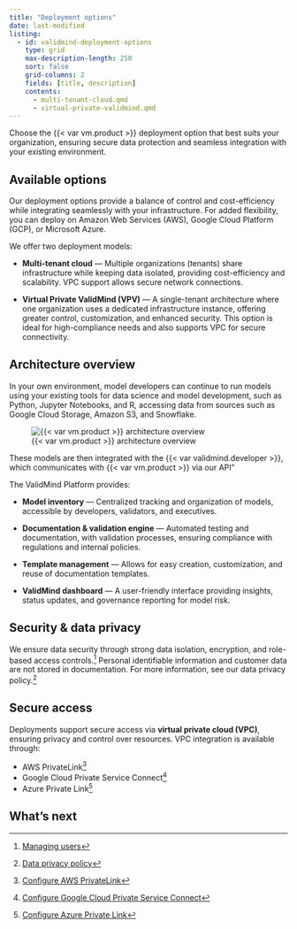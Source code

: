 ```yaml
---
title: "Deployment options"
date: last-modified
listing:
  - id: validmind-deployment-options
    type: grid
    max-description-length: 250
    sort: false
    grid-columns: 2
    fields: [title, description]
    contents:
      - multi-tenant-cloud.qmd
      - virtual-private-validmind.qmd
---
```


Choose the {{< var vm.product >}} deployment option that best suits your organization, ensuring secure data protection and seamless integration with your existing environment.

## Available options

Our deployment options provide a balance of control and cost-efficiency while integrating seamlessly with your infrastructure. For added flexibility, you can deploy on Amazon Web Services (AWS), Google Cloud Platform (GCP), or Microsoft Azure.

We offer two deployment models:

- **Multi-tenant cloud** — Multiple organizations (tenants) share infrastructure while keeping data isolated, providing cost-efficiency and scalability. VPC support allows secure network connections.

- **Virtual Private ValidMind (VPV)** — A single-tenant architecture where one organization uses a dedicated infrastructure instance, offering greater control, customization, and enhanced security. This option is ideal for high-compliance needs and also supports VPC for secure connectivity.

## Architecture overview

In your own environment, model developers can continue to run models using your existing tools for data science and model development, such as Python, Jupyter Notebooks, and R, accessing data from sources such as Google Cloud Storage, Amazon S3, and Snowflake.

![{{< var vm.product >}} architecture overview](validmind-architecture-overview.png){fig-alt="An image showing the ValidMind platform architecture"}

These models are then integrated with the {{< var validmind.developer >}}, which communicates with {{< var vm.product >}} via our API"

The ValidMind Platform provides:

- **Model inventory** — Centralized tracking and organization of models, accessible by developers, validators, and executives.

- **Documentation & validation engine** — Automated testing and documentation, with validation processes, ensuring compliance with regulations and internal policies.

- **Template management** — Allows for easy creation, customization, and reuse of documentation templates.

- **ValidMind dashboard** — A user-friendly interface providing insights, status updates, and governance reporting for model risk.

## Security & data privacy

We ensure data security through strong data isolation, encryption, and role-based access controls.[^1] Personal identifiable information and customer data are not stored in documentation. For more information, see our data privacy policy.[^2]

## Secure access 

Deployments support secure access via **virtual private cloud (VPC)**, ensuring privacy and control over resources. VPC integration is available through:

- AWS PrivateLink[^3]
- Google Cloud Private Service Connect[^4]
- Azure Private Link[^5]

## What's next

:::{#validmind-deployment-options}
:::

<!-- FOOTNOTES -->
[^1]: [Managing users](/guide/configuration/managing-users.qmd)
[^2]: [Data privacy policy](/about/fine-print/data-privacy-policy.qmd)
[^3]: [Configure AWS PrivateLink](/guide/configuration/configure-aws-privatelink.qmd)
[^4]: [Configure Google Cloud Private Service Connect](/guide/configuration/configure-google-private-service-connect.qmd)
[^5]: [Configure Azure Private Link](//guide/configuration/configure-azure-private-link.qmd)

